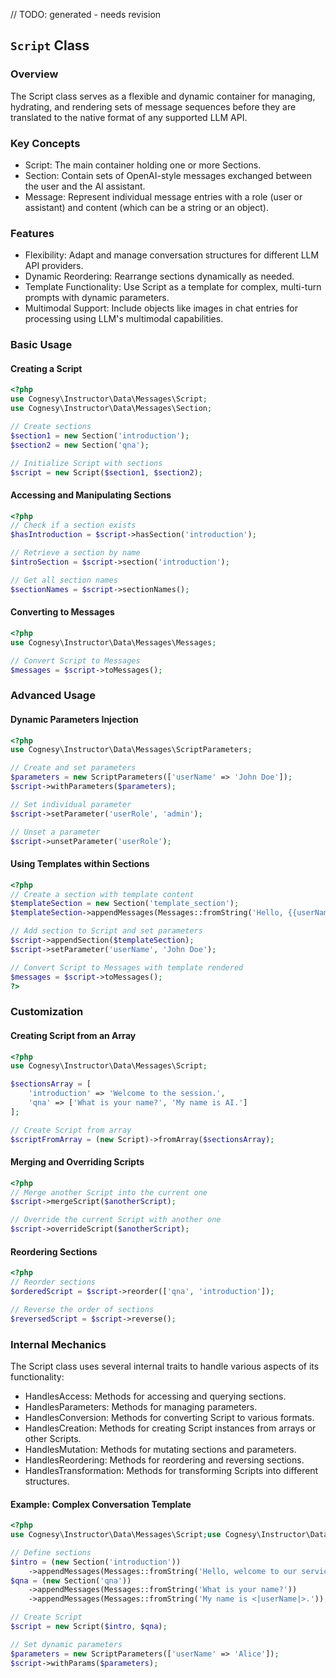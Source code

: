 // TODO: generated - needs revision

## `Script` Class

### Overview

The Script class serves as a flexible and dynamic container for managing, hydrating, and rendering sets of message sequences before they are translated to the native format of any supported LLM API.


### Key Concepts

 - Script: The main container holding one or more Sections.
 - Section: Contain sets of OpenAI-style messages exchanged between the user and the AI assistant.
 - Message: Represent individual message entries with a role (user or assistant) and content (which can be a string or an object).


### Features

 - Flexibility: Adapt and manage conversation structures for different LLM API providers.
 - Dynamic Reordering: Rearrange sections dynamically as needed.
 - Template Functionality: Use Script as a template for complex, multi-turn prompts with dynamic parameters.
 - Multimodal Support: Include objects like images in chat entries for processing using LLM's multimodal capabilities.


### Basic Usage

#### Creating a Script

```php
<?php
use Cognesy\Instructor\Data\Messages\Script;
use Cognesy\Instructor\Data\Messages\Section;

// Create sections
$section1 = new Section('introduction');
$section2 = new Section('qna');

// Initialize Script with sections
$script = new Script($section1, $section2);
```

#### Accessing and Manipulating Sections

```php
<?php
// Check if a section exists
$hasIntroduction = $script->hasSection('introduction');

// Retrieve a section by name
$introSection = $script->section('introduction');

// Get all section names
$sectionNames = $script->sectionNames();
```

#### Converting to Messages

```php
<?php
use Cognesy\Instructor\Data\Messages\Messages;

// Convert Script to Messages
$messages = $script->toMessages();
```


### Advanced Usage

#### Dynamic Parameters Injection

```php
<?php
use Cognesy\Instructor\Data\Messages\ScriptParameters;

// Create and set parameters
$parameters = new ScriptParameters(['userName' => 'John Doe']);
$script->withParameters($parameters);

// Set individual parameter
$script->setParameter('userRole', 'admin');

// Unset a parameter
$script->unsetParameter('userRole');
```


#### Using Templates within Sections

```php
<?php
// Create a section with template content
$templateSection = new Section('template_section');
$templateSection->appendMessages(Messages::fromString('Hello, {{userName}}!'));

// Add section to Script and set parameters
$script->appendSection($templateSection);
$script->setParameter('userName', 'John Doe');

// Convert Script to Messages with template rendered
$messages = $script->toMessages();
?>
```

### Customization

#### Creating Script from an Array

```php
<?php
use Cognesy\Instructor\Data\Messages\Script;

$sectionsArray = [
    'introduction' => 'Welcome to the session.',
    'qna' => ['What is your name?', 'My name is AI.']
];

// Create Script from array
$scriptFromArray = (new Script)->fromArray($sectionsArray);
```

#### Merging and Overriding Scripts

```php
<?php
// Merge another Script into the current one
$script->mergeScript($anotherScript);

// Override the current Script with another one
$script->overrideScript($anotherScript);
```

#### Reordering Sections

```php
<?php
// Reorder sections
$orderedScript = $script->reorder(['qna', 'introduction']);

// Reverse the order of sections
$reversedScript = $script->reverse();
```

### Internal Mechanics

The Script class uses several internal traits to handle various aspects of its functionality:

 - HandlesAccess: Methods for accessing and querying sections.
 - HandlesParameters: Methods for managing parameters.
 - HandlesConversion: Methods for converting Script to various formats.
 - HandlesCreation: Methods for creating Script instances from arrays or other Scripts.
 - HandlesMutation: Methods for mutating sections and parameters.
 - HandlesReordering: Methods for reordering and reversing sections.
 - HandlesTransformation: Methods for transforming Scripts into different structures.

#### Example: Complex Conversation Template

```php
<?php
use Cognesy\Instructor\Data\Messages\Script;use Cognesy\Instructor\Data\Messages\ScriptParameters;use Cognesy\Instructor\Data\Messages\Section;use Cognesy\Instructor\Extras\LLM\Enums\LLMProviderType;

// Define sections
$intro = (new Section('introduction'))
    ->appendMessages(Messages::fromString('Hello, welcome to our service.'));
$qna = (new Section('qna'))
    ->appendMessages(Messages::fromString('What is your name?'))
    ->appendMessages(Messages::fromString('My name is <|userName|>.'));

// Create Script
$script = new Script($intro, $qna);

// Set dynamic parameters
$parameters = new ScriptParameters(['userName' => 'Alice']);
$script->withParams($parameters);

```
